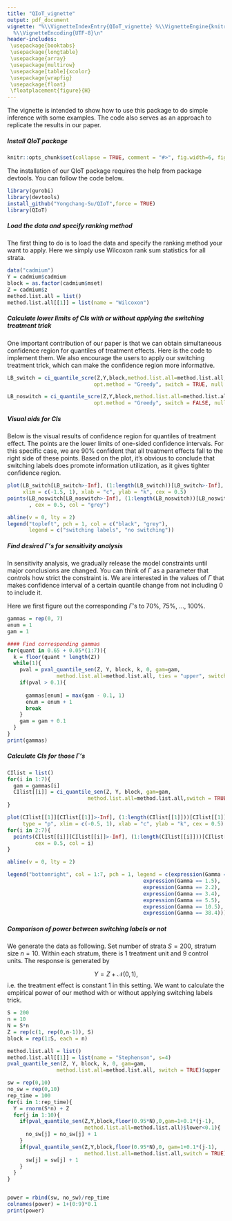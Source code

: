 ```yaml
---
title: "QIoT_vignette"
output: pdf_document
vignette: "%\\VignetteIndexEntry{QIoT_vignette} %\\VignetteEngine{knitr::rmarkdown}
  %\\VignetteEncoding{UTF-8}\n"
header-includes:
 \usepackage{booktabs}
 \usepackage{longtable}
 \usepackage{array}
 \usepackage{multirow}
 \usepackage[table]{xcolor}
 \usepackage{wrapfig}
 \usepackage{float}
 \floatplacement{figure}{H}
---
```


The vignette is intended to show how to use this package to do simple inference with some examples. The code also serves as an approach to replicate the results in our paper. 


##### Install QIoT package

```r
knitr::opts_chunk$set(collapse = TRUE, comment = "#>", fig.width=6, fig.height=6)
```

The installation of our QIoT package requires the help from package devtools. You can follow the code below.

```r

library(gurobi)
library(devtools)
install_github("Yongchang-Su/QIoT",force = TRUE)
library(QIoT)
```


##### Load the data and specify ranking method

The first thing to do is to load the data and specify the ranking method your want to apply. Here we simply use Wilcoxon rank sum statistics for all strata.

```r
data("cadmium")
Y = cadmium$cadmium
block = as.factor(cadmium$mset)
Z = cadmium$z
method.list.all = list()
method.list.all[[1]] = list(name = "Wilcoxon")

```


##### Calculate lower limits of CIs with or without applying the switching treatment trick

One important contribution of our paper is that we can obtain simultaneous confidence region for quantiles of treatment effects. Here is the code to implement them. We also encourage the users to apply our switching treatment trick, which can make the confidence region more informative.

```r

LB_switch = ci_quantile_scre(Z,Y,block,method.list.all=method.list.all,
                            opt.method = "Greedy", switch = TRUE, null.max=10^5)$LB

LB_noswitch = ci_quantile_scre(Z,Y,block,method.list.all=method.list.all,
                            opt.method = "Greedy", switch = FALSE, null.max=10^5)$LB

```


##### Visual aids for CIs

Below is the visual results of confidence region for quantiles of treatment effect. The points are the lower limits of one-sided confidence intervals. For this specific case, we are 90% confident that all treatment effects fall to the right side of these points. Based on the plot, it's obvious to conclude that switching labels does promote information utilization, as it gives tighter confidence region.

```r
plot(LB_switch[LB_switch>-Inf], (1:length(LB_switch))[LB_switch>-Inf], type = "p",
     xlim = c(-1.5, 1), xlab = "c", ylab = "k", cex = 0.5)
points(LB_noswitch[LB_noswitch>-Inf], (1:length(LB_noswitch))[LB_noswitch>-Inf]
       , cex = 0.5, col = "grey")

abline(v = 0, lty = 2)
legend("topleft", pch = 1, col = c("black", "grey"),
       legend = c("switching labels", "no switching"))
```


##### Find desired $\Gamma$'s for sensitivity analysis

In sensitivity analysis, we gradually release the model constraints until major conclusions are changed. You can think of $\Gamma$ as a parameter that controls how strict the constraint is. We are interested in the values of $\Gamma$ that makes confidence interval of a certain quantile change from not including 0 to include it.

Here we first figure out the corresponding $\Gamma$'s to 70%, 75%, $\ldots$, 100%.

```r
gammas = rep(0, 7)
enum = 1
gam = 1

#### Find corresponding gammas
for(quant in 0.65 + 0.05*(1:7)){
  k = floor(quant * length(Z))
  while(1){
    pval = pval_quantile_sen(Z, Y, block, k, 0, gam=gam, 
                method.list.all=method.list.all, ties = "upper", switch = TRUE)$upper
    if(pval > 0.1){
      
      gammas[enum] = max(gam - 0.1, 1)
      enum = enum + 1
      break
    }
    gam = gam + 0.1
  }
}
print(gammas)
```



##### Calculate CIs for those $\Gamma$'s

```r
CIlist = list()
for(i in 1:7){
  gam = gammas[i]
  CIlist[[i]] = ci_quantile_sen(Z, Y, block, gam=gam, 
                          method.list.all=method.list.all,switch = TRUE)$LB
}
```

```r
plot(CIlist[[1]][CIlist[[1]]>-Inf], (1:length(CIlist[[1]]))[CIlist[[1]]>-Inf], 
     type = "p", xlim = c(-0.5, 1), xlab = "c", ylab = "k", cex = 0.5)
for(i in 2:7){
  points(CIlist[[i]][CIlist[[i]]>-Inf], (1:length(CIlist[[i]]))[CIlist[[i]]>-Inf],
         cex = 0.5, col = i) 
}

abline(v = 0, lty = 2)

legend("bottomright", col = 1:7, pch = 1, legend = c(expression(Gamma == 1),
                                            expression(Gamma == 1.5),
                                            expression(Gamma == 2.2),
                                            expression(Gamma == 3.4),
                                            expression(Gamma == 5.5),
                                            expression(Gamma == 10.5),
                                            expression(Gamma == 38.4)))
```


##### Comparison of power between switching labels or not

We generate the data as following.
Set number of strata $S=200$, stratum size $n=10$. Within each stratum, there is $1$ treatment unit and $9$ control units. The response is generated by

$$Y = Z+\mathcal N(0,1),  $$
i.e. the treatment effect is constant 1 in this setting. We want to calculate the empirical power of our method with or without applying switching labels trick.

```r
S = 200
n = 10
N = S*n
Z = rep(c(1, rep(0,n-1)), S)
block = rep(1:S, each = n)

method.list.all = list()
method.list.all[[1]] = list(name = "Stephenson", s=4)
pval_quantile_sen(Z, Y, block, k, 0, gam=gam, 
                method.list.all=method.list.all, switch = TRUE)$upper

sw = rep(0,10)
no_sw = rep(0,10)
rep_time = 100
for(i in 1:rep_time){
  Y = rnorm(S*n) + Z
  for(j in 1:10){
    if(pval_quantile_sen(Z,Y,block,floor(0.95*N),0,gam=1+0.1*(j-1),
                         method.list.all=method.list.all)$lower<0.1){
      no_sw[j] = no_sw[j] + 1
    }
    if(pval_quantile_sen(Z,Y,block,floor(0.95*N),0, gam=1+0.1*(j-1),
                         method.list.all=method.list.all,switch = TRUE)$lower<0.1){
      sw[j] = sw[j] + 1
    }
  }
}


power = rbind(sw, no_sw)/rep_time
colnames(power) = 1+(0:9)*0.1
print(power)
```

